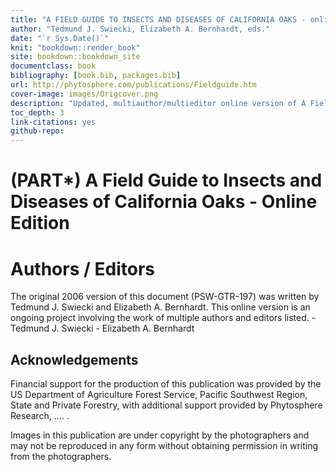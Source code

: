 ```yaml
--- 
title: "A FIELD GUIDE TO INSECTS AND DISEASES OF CALIFORNIA OAKS - online edition"
author: "Tedmund J. Swiecki, Elizabeth A. Bernhardt, eds."
date: "`r Sys.Date()`"
knit: "bookdown::render_book"
site: bookdown::bookdown_site
documentclass: book
bibliography: [book.bib, packages.bib]
url: http://phytosphere.com/publications/Fieldguide.htm
cover-image: images/Origcover.png
description: "Updated, multiauthor/multieditor online version of A Field Guide to Insects and Diseases of California Oaks"
toc_depth: 3
link-citations: yes
github-repo: 
---
```



# (PART\*) A Field Guide to Insects and Diseases of California Oaks - Online Edition {-} 

# Authors / Editors {- #frontmatter} 
The original 2006 version of this document (PSW-GTR-197) was written by Tedmund J. Swiecki and Elizabeth A. Bernhardt. This online version is an ongoing project involving the work of multiple authors and editors listed.
- Tedmund J. Swiecki
- Elizabeth A. Bernhardt

## Acknowledgements {-} 

Financial support for the production of this publication was provided by the US Department of Agriculture Forest Service, Pacific Southwest Region, State and Private Forestry, with additional support provided by Phytosphere Research, .... .

Images in this publication are under copyright by the photographers and may not be reproduced in any form without obtaining permission in writing from the photographers.






